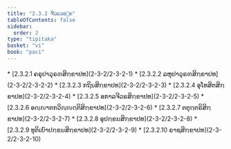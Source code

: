 ```yaml
---
title: "2.3.2 ຈີວຣວຄ຺ຄ"
tableOfContents: false
sidebar:
  order: 2
type: "tipitaka"
basket: "vi"
book: "paci"
---
```



<DynamicBreadcrumb />



<TableOfContents book="paci" section="2.3.2">
* [2.3.2.1 ຄຣຸປາວຸຣຓສິກ຺ຂາປທ](2-3-2/2-3-2-1)
* [2.3.2.2 ລຫຸປາວຸຣຓສິກ຺ຂາປທ](2-3-2/2-3-2-2)
* [2.3.2.3 ກຖິນສິກ຺ຂາປທ](2-3-2/2-3-2-3)
* [2.3.2.4 ອຸໂທສິຕສິກ຺ຂາປທ](2-3-2/2-3-2-4)
* [2.3.2.5 ອກາລຈີວຣສິກ຺ຂາປທ](2-3-2/2-3-2-5)
* [2.3.2.6 ອຎ຺ຎາຕກວິຎ຺ຎຕ຺ຕິສິກ຺ຂາປທ](2-3-2/2-3-2-6)
* [2.3.2.7 ຕຕຸຕ຺ຕຣິສິກ຺ຂາປທ](2-3-2/2-3-2-7)
* [2.3.2.8 ອຸປກ຺ຂຏສິກ຺ຂາປທ](2-3-2/2-3-2-8)
* [2.3.2.9 ທຸຕິເຍົາປກ຺ຂຏສິກ຺ຂາປທ](2-3-2/2-3-2-9)
* [2.3.2.10 ຣາຊສິກ຺ຂາປທ](2-3-2/2-3-2-10)
</TableOfContents>